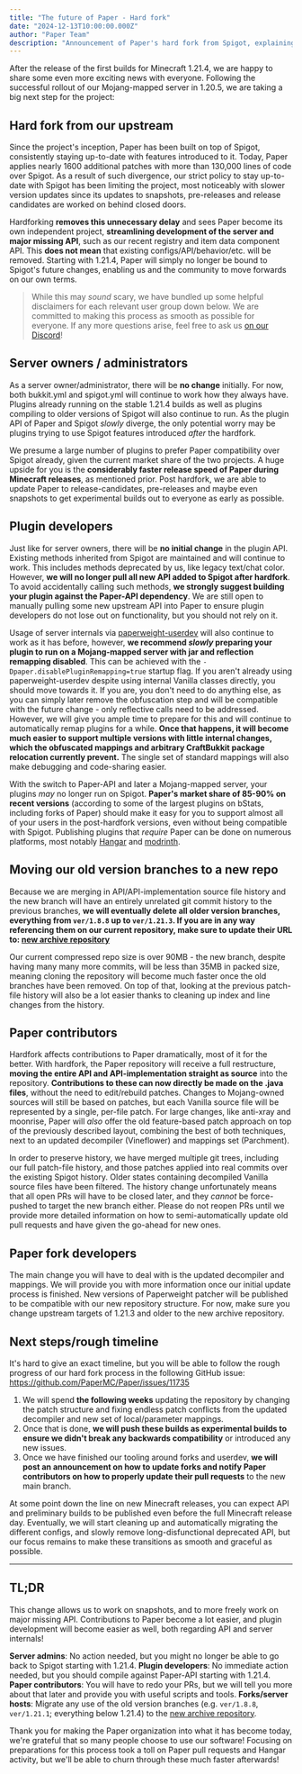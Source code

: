```yaml
---
title: "The future of Paper - Hard fork"
date: "2024-12-13T10:00:00.000Z"
author: "Paper Team"
description: "Announcement of Paper's hard fork from Spigot, explaining implications for server owners, plugin developers, and contributors."
---
```


After the release of the first builds for Minecraft 1.21.4, we are happy to share some even more exciting news with everyone. Following the successful rollout of our Mojang-mapped server in 1.20.5, we are taking a big next step for the project:

## Hard fork from our upstream

Since the project's inception, Paper has been built on top of Spigot, consistently staying up-to-date with features introduced to it. Today, Paper applies nearly 1600 additional patches with more than 130,000 lines of code over Spigot. As a result of such divergence, our strict policy to stay up-to-date with Spigot has been limiting the project, most noticeably with slower version updates since its updates to snapshots, pre-releases and release candidates are worked on behind closed doors.

Hardforking **removes this unnecessary delay** and sees Paper become its own independent project, **streamlining development of the server and major missing API**, such as our recent registry and item data component API. This **does not mean** that existing configs/API/behavior/etc. will be removed. Starting with 1.21.4, Paper will simply no longer be bound to Spigot's future changes, enabling us and the community to move forwards on our own terms.

> While this may _sound_ scary, we have bundled up some helpful disclaimers for each relevant user group down below. We are committed to making this process as smooth as possible for everyone. If any more questions arise, feel free to ask us [on our Discord](https://discord.gg/papermc)!

## Server owners / administrators

As a server owner/administrator, there will be **no change** initially. For now, both bukkit.yml and spigot.yml will continue to work how they always have. Plugins already running on the stable 1.21.4 builds as well as plugins compiling to older versions of Spigot will also continue to run. As the plugin API of Paper and Spigot _slowly_ diverge, the only potential worry may be plugins trying to use Spigot features introduced _after_ the hardfork.

We presume a large number of plugins to prefer Paper compatibility over Spigot already, given the current market share of the two projects. A huge upside for you is the **considerably faster release speed of Paper during Minecraft releases**, as mentioned prior. Post hardfork, we are able to update Paper to release-candidates, pre-releases and maybe even snapshots to get experimental builds out to everyone as early as possible.

## Plugin developers

Just like for server owners, there will be **no initial change** in the plugin API. Existing methods inherited from Spigot are maintained and will continue to work. This includes methods deprecated by us, like legacy text/chat color. However, **we will no longer pull all new API added to Spigot after hardfork**. To avoid accidentally calling such methods, **we strongly suggest building your plugin against the Paper-API dependency**. We are still open to manually pulling some new upstream API into Paper to ensure plugin developers do not lose out on functionality, but you should not rely on it.

Usage of server internals via [paperweight-userdev](https://docs.Papermc.io/paper/dev/userdev) will also continue to work as it has before, however, **we recommend _slowly_ preparing your plugin to run on a Mojang-mapped server with jar and reflection remapping disabled**. This can be achieved with the `-Dpaper.disablePluginRemapping=true` startup flag. If you aren't already using paperweight-userdev despite using internal Vanilla classes directly, you should move towards it. If you are, you don't need to do anything else, as you can simply later remove the obfuscation step and will be compatible with the future change - only reflective calls need to be addressed. However, we will give you ample time to prepare for this and will continue to automatically remap plugins for a while. **Once that happens, it will become much easier to support multiple versions with little internal changes, which the obfuscated mappings and arbitrary CraftBukkit package relocation currently prevent.** The single set of standard mappings will also make debugging and code-sharing easier.

With the switch to Paper-API and later a Mojang-mapped server, your plugins _may_ no longer run on Spigot. **Paper's market share of 85-90% on recent versions** (according to some of the largest plugins on bStats, including forks of Paper) should make it easy for you to support almost all of your users in the post-hardfork versions, even without being compatible with Spigot. Publishing plugins that _require_ Paper can be done on numerous platforms, most notably [Hangar](https://hangar.papermc.io/) and [modrinth](https://modrinth.com/).

## Moving our old version branches to a new repo

Because we are merging in API/API-implementation source file history and the new branch will have an entirely unrelated git commit history to the previous branches, **we will eventually delete all older version branches, everything from `ver/1.8.8` up to `ver/1.21.3`. If you are in any way referencing them on our current repository, make sure to update their URL to: [new archive repository](https://github.com/PaperMC/Paper-archive)**

Our current compressed repo size is over 90MB - the new branch, despite having many many more commits, will be less than 35MB in packed size, meaning cloning the repository will become much faster once the old branches have been removed. On top of that, looking at the previous patch-file history will also be a lot easier thanks to cleaning up index and line changes from the history.

## Paper contributors

Hardfork affects contributions to Paper dramatically, most of it for the better. With hardfork, the Paper repository will receive a full restructure, **moving the entire API and API-implementation straight as source** into the repository. **Contributions to these can now directly be made on the .java files**, without the need to edit/rebuild patches. Changes to Mojang-owned sources will still be based on patches, but each Vanilla source file will be represented by a single, per-file patch. For large changes, like anti-xray and moonrise, Paper will _also_ offer the old feature-based patch approach on top of the previously described layout, combining the best of both techniques, next to an updated decompiler (Vineflower) and mappings set (Parchment).

In order to preserve history, we have merged multiple git trees, including our full patch-file history, and those patches applied into real commits over the existing Spigot history. Older states containing decompiled Vanilla source files have been filtered. The history change unfortunately means that all open PRs will have to be closed later, and they _cannot_ be force-pushed to target the new branch either. Please do not reopen PRs until we provide more detailed information on how to semi-automatically update old pull requests and have given the go-ahead for new ones.

## Paper fork developers

The main change you will have to deal with is the updated decompiler and mappings. We will provide you with more information once our initial update process is finished. New versions of Paperweight patcher will be published to be compatible with our new repository structure. For now, make sure you change upstream targets of 1.21.3 and older to the new archive repository.

## Next steps/rough timeline

It's hard to give an exact timeline, but you will be able to follow the rough progress of our hard fork process in the following GitHub issue: https://github.com/PaperMC/Paper/issues/11735

1. We will spend **the following weeks** updating the repository by changing the patch structure and fixing endless patch conflicts from the updated decompiler and new set of local/parameter mappings.
1. Once that is done, **we will push these builds as experimental builds to ensure we didn't break any backwards compatibility** or introduced any new issues.
1. Once we have finished our tooling around forks and userdev, **we will post an announcement on how to update forks and notify Paper contributors on how to properly update their pull requests** to the new main branch.

At some point down the line on new Minecraft releases, you can expect API and preliminary builds to be published even before the full Minecraft release day. Eventually, we will start cleaning up and automatically migrating the different configs, and slowly remove long-disfunctional deprecated API, but our focus remains to make these transitions as smooth and graceful as possible.

---

## TL;DR

This change allows us to work on snapshots, and to more freely work on major missing API. Contributions to Paper become a lot easier, and plugin development will become easier as well, both regarding API and server internals!

**Server admins**: No action needed, but you might no longer be able to go back to Spigot starting with 1.21.4.
**Plugin developers**: No immediate action needed, but you should compile against Paper-API starting with 1.21.4.
**Paper contributors**: You will have to redo your PRs, but we will tell you more about that later and provide you with useful scripts and tools.
**Forks/server hosts**: Migrate any use of the old version branches (e.g. `ver/1.8.8`, `ver/1.21.1`; everything below 1.21.4) to the [new archive repository](https://github.com/PaperMC/Paper-archive).

Thank you for making the Paper organization into what it has become today, we're grateful that so many people choose to use our software! Focusing on preparations for this process took a toll on Paper pull requests and Hangar activity, but we'll be able to churn through these much faster afterwards!
